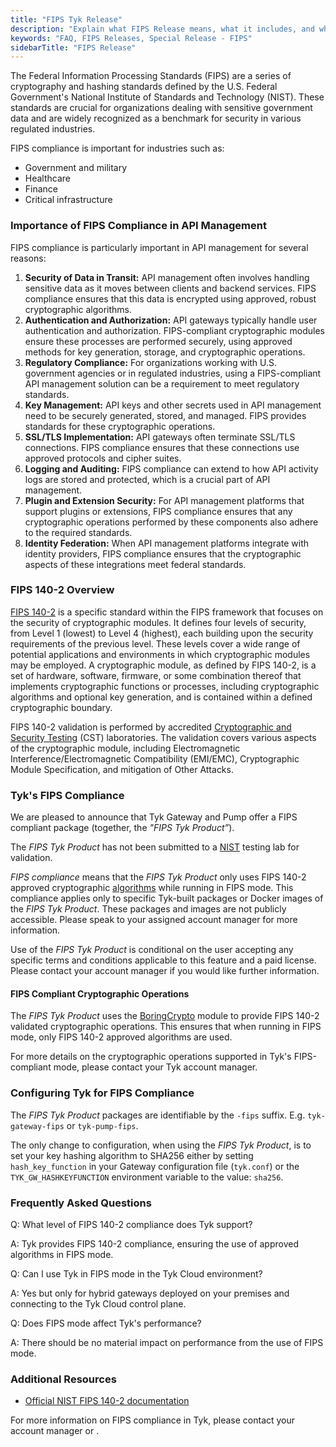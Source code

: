 ```yaml
---
title: "FIPS Tyk Release"
description: "Explain what FIPS Release means, what it includes, and what to expect"
keywords: "FAQ, FIPS Releases, Special Release - FIPS"
sidebarTitle: "FIPS Release"
---
```



The Federal Information Processing Standards (FIPS) are a series of cryptography and hashing standards defined by the U.S.
Federal Government's National Institute of Standards and Technology (NIST). These standards are crucial for organizations dealing with sensitive
government data and are widely recognized as a benchmark for security in various regulated industries.

FIPS compliance is important for industries such as:
- Government and military
- Healthcare
- Finance
- Critical infrastructure

### Importance of FIPS Compliance in API Management

FIPS compliance is particularly important in API management for several reasons:

1. **Security of Data in Transit:** API management often involves handling sensitive data as it moves between clients
and backend services. FIPS compliance ensures that this data is encrypted using approved, robust cryptographic
algorithms.
2. **Authentication and Authorization:** API gateways typically handle user authentication and authorization.
FIPS-compliant cryptographic modules ensure these processes are performed securely, using approved methods for key
generation, storage, and cryptographic operations.
3. **Regulatory Compliance:** For organizations working with U.S. government agencies or in regulated industries, using
a FIPS-compliant API management solution can be a requirement to meet regulatory standards.
4. **Key Management:** API keys and other secrets used in API management need to be securely generated, stored, and
managed. FIPS provides standards for these cryptographic operations.
5. **SSL/TLS Implementation:** API gateways often terminate SSL/TLS connections. FIPS compliance ensures that these
connections use approved protocols and cipher suites.
6. **Logging and Auditing:** FIPS compliance can extend to how API activity logs are stored and protected, which is a
crucial part of API management.
7. **Plugin and Extension Security:** For API management platforms that support plugins or extensions, FIPS compliance
ensures that any cryptographic operations performed by these components also adhere to the required standards.
8. **Identity Federation:** When API management platforms integrate with identity providers, FIPS compliance ensures
that the cryptographic aspects of these integrations meet federal standards.

### FIPS 140-2 Overview

[FIPS 140-2](https://nvlpubs.nist.gov/nistpubs/FIPS/NIST.FIPS.140-2.pdf) is a specific standard within the FIPS
framework that focuses on the security of cryptographic modules. It defines four levels of security, from Level 1
(lowest) to Level 4 (highest), each building upon the security requirements of the previous level. These levels cover
a wide range of potential applications and environments in which cryptographic modules may be employed. A cryptographic
module, as defined by FIPS 140-2, is a set of hardware, software, firmware, or some combination thereof that implements
cryptographic functions or processes, including cryptographic algorithms and optional key generation, and is contained
within a defined cryptographic boundary.

FIPS 140-2 validation is performed by accredited [Cryptographic and Security Testing](https://csrc.nist.rip/Projects/cryptographic-module-validation-program/Standards#:~:text=FIPS%20140%2D2%20(effective%2015%2DNov%2D2001)&text=NVLAP%20accredited%20Cryptographic%20and%20Security,for%20Cryptographic%20Modules%20%5B%20PDF%20%5D.)
(CST) laboratories. The validation covers various aspects of the cryptographic module, including Electromagnetic
Interference/Electromagnetic Compatibility (EMI/EMC), Cryptographic Module Specification, and mitigation of Other Attacks.

### Tyk's FIPS Compliance

We are pleased to announce that Tyk Gateway and Pump offer a FIPS compliant package (together, the *"FIPS Tyk
Product”*).

The *FIPS Tyk Product* has not been submitted to a [NIST](https://www.nist.gov/federal-information-processing-standards-fips) testing lab for validation.

*FIPS compliance* means that the *FIPS Tyk Product* only uses FIPS 140-2 approved cryptographic [algorithms](#fips-compliant-cryptographic-operations)
while running in FIPS mode. This compliance applies only to specific Tyk-built packages or Docker images of the *FIPS Tyk Product*.
These packages and images are not publicly accessible. Please speak to your assigned account manager for more information.


<Note>
Use of the <i>FIPS Tyk Product</i> is conditional on the user accepting any specific terms and conditions
applicable to this feature and a paid license. Please contact your account manager if you would like further information.
</Note>


#### FIPS Compliant Cryptographic Operations

The *FIPS Tyk Product* uses the [BoringCrypto](https://boringssl.googlesource.com/boringssl/+/master/crypto/fipsmodule/FIPS.md#fips-140_2) module to provide FIPS 140-2 validated cryptographic operations. This ensures that when running in FIPS mode, only FIPS 140-2 approved algorithms are used.

For more details on the cryptographic operations supported in Tyk's FIPS-compliant mode, please contact your Tyk account manager.

### Configuring Tyk for FIPS Compliance

The *FIPS Tyk Product* packages are identifiable by the `-fips` suffix. E.g. `tyk-gateway-fips` or `tyk-pump-fips`.

The only change to configuration, when using the *FIPS Tyk Product*, is to set your key hashing algorithm to SHA256 either by setting `hash_key_function` in your Gateway configuration file (`tyk.conf`) or the `TYK_GW_HASHKEYFUNCTION` environment variable to the value: `sha256`.

### Frequently Asked Questions

Q: What level of FIPS 140-2 compliance does Tyk support?

A: Tyk provides FIPS 140-2 compliance, ensuring the use of approved algorithms in FIPS mode.

Q: Can I use Tyk in FIPS mode in the Tyk Cloud environment?

A: Yes but only for hybrid gateways deployed on your premises and connecting to the Tyk Cloud control plane.

Q: Does FIPS mode affect Tyk's performance?

A: There should be no material impact on performance from the use of FIPS mode.

### Additional Resources

- [Official NIST FIPS 140-2 documentation](https://csrc.nist.gov/publications/detail/fips/140/2/final)

For more information on FIPS compliance in Tyk, please contact your account manager or <ButtonLeft href="https://tyk.io/contact/" color="green" content="Contact us" />.
